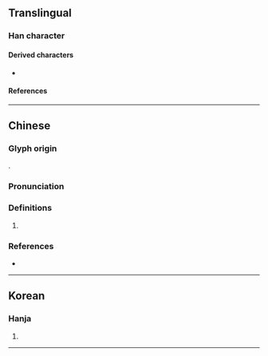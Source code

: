 {{character info}}
==Translingual==

===Han character===
{{Han char|rn=9|rad=人|as=03|sn=5|four=|canj=OHHH|ids=⿱𠆢彡}}

====Derived characters====
* {{l|mul|[[疹]], [[參]]([[参]]), [[翏]], [[𠻝]], [[曑]], [[𠱉]], [[𡛧]], [[𠃩]], [[沴]], [[抮]], [[昣]], [[𤇪]], [[胗]], [[殄]], [[珍]], [[畛]], [[眕]], [[䂦]], [[紾]]([[𬘝]]), [[聄]], [[袗]], [[診]]([[诊]]), [[䝩]], [[趁]], [[跈]], [[軫]]([[轸]]), [[鉁]], [[䪾]]([[𫖬]]), [[飻]], [[駗]]}}

====References====
{{Han ref|kx=0092.110|hdz=10111.090|uh=3431}}

----

==Chinese==
{{zh-forms}}

===Glyph origin===
{{Han etym}}
{{Han compound|人|彡|t1=man|t2=hair|ls=ic}}.

===Pronunciation===
{{zh-pron
|m=zhěn
|c=can2
|mc=y
|oc=y
|cat=n
}}

===Definitions===
{{zh-hanzi}}

# {{zh-alt-form|鬒|thick hair}}

===References===
* {{R:yue:Hanzi}}

----

==Korean==

===Hanja===
{{ko-hanja|진}}

# {{rfdef|ko|sort=人03}}

----

==Vietnamese==

===Han character===
{{vi-readings|reading=[[chỉn]], [[chín]], [[xỉn]]|rs=人03}}

# {{rfdef|vi|sort=人03}}